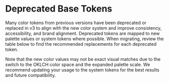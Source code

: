 
<Meta title="Guides/Migartion [v2 > v3]/Visual Changes/Deprecated Palette" />

<Unstyled>

# Deprecated Base Tokens

Many color tokens from previous versions have been deprecated or replaced in v3 to align with the
new color system and improve consistency, accessibility, and brand alignment. Deprecated tokens are
mapped to new palette values or system tokens where possible. When migrating, review the table below
to find the recommended replacements for each deprecated token.

Note that the new color values may not be exact visual matches due to the switch to the OKLCH color
space and the expanded palette scale. We recommend updating your usage to the system tokens for the
best results and future compatibility.

<DeprecatedTokens />

</Unstyled>
